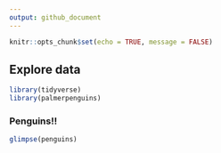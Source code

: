 ```yaml
---
output: github_document
---
```


```r
knitr::opts_chunk$set(echo = TRUE, message = FALSE)
```

## Explore data

```r
library(tidyverse)
library(palmerpenguins)
```

### Penguins!!


```r
glimpse(penguins)
```

